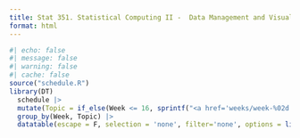 ```yaml
---
title: Stat 351. Statistical Computing II -  Data Management and Visualization
format: html
---
```



```r
#| echo: false
#| message: false
#| warning: false
#| cache: false
source("schedule.R") 
library(DT)
  schedule |>
  mutate(Topic = if_else(Week <= 16, sprintf("<a href='weeks/week-%02d.html'> %s </a>", Week, Topic), Topic)) |>
  group_by(Week, Topic) |>
  datatable(escape = F, selection = 'none', filter='none', options = list(paging = F, info = F, searching = F, ordering = F), rownames = F, style = "bootstrap")
```

